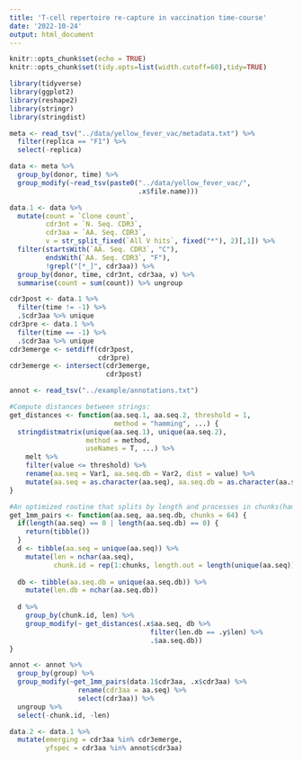 ```yaml
---
title: 'T-cell repertoire re-capture in vaccination time-course'
date: '2022-10-24'
output: html_document
---
```


```r
knitr::opts_chunk$set(echo = TRUE)
knitr::opts_chunk$set(tidy.opts=list(width.cutoff=60),tidy=TRUE)

library(tidyverse)
library(ggplot2)
library(reshape2)
library(stringr)
library(stringdist)
```

```r
meta <- read_tsv("../data/yellow_fever_vac/metadata.txt") %>%
  filter(replica == "F1") %>%
  select(-replica)

data <- meta %>%
  group_by(donor, time) %>%
  group_modify(~read_tsv(paste0("../data/yellow_fever_vac/",
                                .x$file.name)))
```

```r
data.1 <- data %>%
  mutate(count = `Clone count`,
         cdr3nt = `N. Seq. CDR3`,
         cdr3aa = `AA. Seq. CDR3`,
         v = str_split_fixed(`All V hits`, fixed("*"), 2)[,1]) %>%
  filter(startsWith(`AA. Seq. CDR3`, "C"),
         endsWith(`AA. Seq. CDR3`, "F"),
         !grepl("[*_]", cdr3aa)) %>%
  group_by(donor, time, cdr3nt, cdr3aa, v) %>%
  summarise(count = sum(count)) %>% ungroup
```

```r
cdr3post <- data.1 %>%
  filter(time != -1) %>%
  .$cdr3aa %>% unique
cdr3pre <- data.1 %>%
  filter(time == -1) %>%
  .$cdr3aa %>% unique
cdr3emerge <- setdiff(cdr3post,
                      cdr3pre)
cdr3emerge <- intersect(cdr3emerge, 
                        cdr3post)
```

```r
annot <- read_tsv("../example/annotations.txt")

#Compute distances between strings:
get_distances <- function(aa.seq.1, aa.seq.2, threshold = 1,
                          method = "hamming", ...) {
  stringdistmatrix(unique(aa.seq.1), unique(aa.seq.2), 
                   method = method,
                   useNames = T, ...) %>%
    melt %>%
    filter(value <= threshold) %>%
    rename(aa.seq = Var1, aa.seq.db = Var2, dist = value) %>%
    mutate(aa.seq = as.character(aa.seq), aa.seq.db = as.character(aa.seq.db))
}

#An optimized routine that splits by length and processes in chunks(hamming only):
get_1mm_pairs <- function(aa.seq, aa.seq.db, chunks = 64) {
  if(length(aa.seq) == 0 | length(aa.seq.db) == 0) {
    return(tibble())
  }
  d <- tibble(aa.seq = unique(aa.seq)) %>%
    mutate(len = nchar(aa.seq),
           chunk.id = rep(1:chunks, length.out = length(unique(aa.seq))))
  
  db <- tibble(aa.seq.db = unique(aa.seq.db)) %>%
    mutate(len.db = nchar(aa.seq.db)) 
  
  d %>%
    group_by(chunk.id, len) %>%
    group_modify(~ get_distances(.x$aa.seq, db %>% 
                                   filter(len.db == .y$len) %>%
                                   .$aa.seq.db))
}

annot <- annot %>%
  group_by(group) %>%
  group_modify(~get_1mm_pairs(data.1$cdr3aa, .x$cdr3aa) %>%
                 rename(cdr3aa = aa.seq) %>%
                 select(cdr3aa)) %>%
  ungroup %>%
  select(-chunk.id, -len) 
```

```r
data.2 <- data.1 %>%
  mutate(emerging = cdr3aa %in% cdr3emerge,
         yfspec = cdr3aa %in% annot$cdr3aa)
```

```r
```
